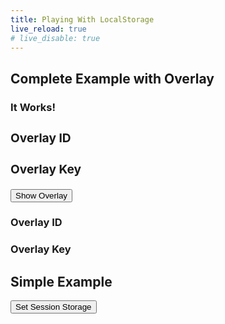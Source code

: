 ```yaml
---
title: Playing With LocalStorage
live_reload: true
# live_disable: true
---
```


## Complete Example with Overlay

```{=html}
  <div class="overlay" id="overlay">
    <div class="overlay-content">
      <div class="overlay-content-item text-start" data-key="1">
        <h3>It Works!<h3>
        <div class="mx-5">
          <h3>Overlay ID</h3>
          <p class="overlay-id text-success fs-5"></p>

          <h3>Overlay Key</h3>
          <p class="overlay-key text-success fs-5"></p>
        </div>
      </div>
    </div>
  </div>
  <button data-key="1" id="overlay-button">Show Overlay</button>
  <div class="text-success mx-5 overlay-start">
    <h3>Overlay ID</h3>
    <p class="overlay-id"></p>

    <h3>Overlay Key</h3>
    <p class="overlay-key"></p>
  </div>
  <script type="module" id="overlay-script">

    const overlayControls = Overlay(document.getElementById("overlay"))

    const overlayButton = document.getElementById("overlay-button")
    const overlayIdPara = Array.from(document.getElementsByClassName("overlay-id"))
    const overlayKeyPara = Array.from(document.getElementsByClassName("overlay-key"))

    function updateOverlayData(){
      const overlayId = window.localStorage.getItem("overlayId")
      const overlayKey = window.localStorage.getItem("overlayKey")

      overlayIdPara.map(p => p.innerText = overlayId)
      overlayKeyPara.map(p => p.innerText = overlayKey)
    }

    function overlayButtonAction(){
      overlayControls.showOverlay()
      overlayControls.showOverlayContentItem("1")
      updateOverlayData()
    }

    overlayControls.elem.addEventListener("click", updateOverlayData)
    overlayButton.addEventListener("click", overlayButtonAction)
    updateOverlayData()

    globalThis.overlayButtonAction = overlayButtonAction
    globalThis.overlayControls = overlayControls
    globalThis.overlayButton = overlayButton
    /*
    */
  </script>

```

## Simple Example

```{=html}
<p id="display"></p>
<button id="mybutton">
  Set Session Storage
</button>
<script>
  function updateDisplay(){
    display.innerText = window.localStorage.getItem("it") || "Nothing Set"
  }

  function action() {
    mybutton.innerText = "Has Been Clicked"
    window.localStorage.setItem("it", "works!")
    console.log("done")

    updateDisplay()
  }


  const display = document.getElementById("display")
  updateDisplay()

  const mybutton = document.getElementById("mybutton")
  mybutton.addEventListener("click", action)
</script>
```
